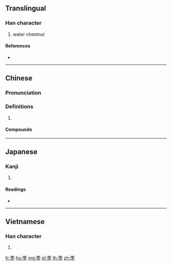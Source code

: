 {{character info/new}}
==Translingual==

===Han character===
{{Han char|rn=140|rad=艸|as=07|sn=13|four=44407|canj=TJBD}}

# water chestnut

====References====
* {{Han ref|kx=1032.140|dkj=31001|dj=1492.020|hdz=53215.060|uh=8378|ud=33656|bh=B2F2|bd=45810}}

----

==Chinese==
{{zh-forms}}

===Pronunciation===
{{zh-pron
|m=bí
|c=but6
|h=pfs=
|md=
|mn=
|w=
|mc=y
|oc=y
|cat=
}}

===Definitions===
{{zh-hanzi}}

# {{rfdef|lang=zh}}

====Compounds====
{{zh-der|荸薺}}

----

==Japanese==

===Kanji===
{{ja-kanji|grade=|rs=艸07}}

# {{defn|lang=ja|sort=艸07}}

====Readings====
* {{ja-readings|on=[[ほつ]] (hotsu), [[ぼち]] (bochi)|kun=|nanori=}}

----

==Vietnamese==

===Han character===
{{vi-hantu|[[bột]], [[mụt]], [[bụt]]|rs=艸07}}

# {{defn|lang=vi|sort=艸07}}

[[fr:荸]]
[[hu:荸]]
[[mg:荸]]
[[pl:荸]]
[[th:荸]]
[[zh:荸]]
